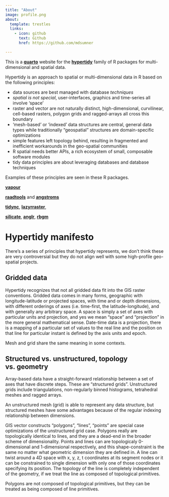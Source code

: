 ```yaml
---
title: "About"
image: profile.png
about:
  template: trestles
  links:
    - icon: github
      text: Github
      href: https://github.com/mdsumner

---
```



This is a [**quarto**](https://quarto.org/) website for the [**hypertidy**](https://github.com/hypertidy) family of R packages for multi-dimensional and spatial data. 

Hypertidy is an approach to spatial or multi-dimensional data in R based on the following principles: 

* data sources are best managed with database *techniques*
* *spatial is not special*, user-interfaces, graphics and time-series all involve 'space'
* raster and vector are not naturally distinct, high-dimensional, curvilinear, cell-based rasters, polygon grids and ragged-arrays all cross this boundary
* 'mesh-based' or 'indexed' data structures are central, general data types while traditionally "geospatial" structures are domain-specific optimizations
* simple features left topology behind, resulting in fragmented and inefficient workarounds in the geo-spatial communities 
* R spatial needs better APIs, a rich ecosystem of small, composable software modules
* tidy data principles are about leveraging databases and database techniques

Examples of these principles are seen in these R packages. 

[**vapour**](https://github.com/hypertidy/vapour)

[**raadtools**](https://github.com/AustralianAntarcticDivision/raadtools) and  [**angstroms**](https://github.com/AustralianAntarcticDivision/angstroms)

[**tidync**](https://github.com/ropensci/tidync), [**lazyrraster**](https://github.com/hypertidy/lazyraster), 

[**silicate**](https://github.com/hypertidy/silicate), [**anglr**](https://github.com/hypertidy/anglr), [**rbgm**](https://github.com/AustralianAntarcticDivision/rbgm/)



# Hypertidy manifesto

There's a series of principles that hypertidy represents, we don't think these are very controversial but they do not align well with 
some high-profile geo-spatial projects. 


## Gridded data 

Hypertidy recognizes that not all gridded data fit into the GIS raster conventions. Gridded data comes in many forms, geographic with longitude-latitude or projected spaces, with time and or depth dimensions, with different orderings of axes (i.e. time-first, the latitude-longitude), and with generally any arbitrary space. A space is simply a set of axes with particular units and projection, and yes we mean "space" and "projection" in the more general mathematical sense. Date-time data is a projection, there is a mapping of a particular set of values to the real line and the position on that line for particular instant is defined by the axis units and epoch. 

Mesh and grid share the same meaning in some contexts. 

## Structured vs. unstructured, topology vs. geometry

Array-based data have a straight-forward relationship between a set of axes that have discrete steps. These are "structured grids". Unstructured grids include triangulations, non-regularly binned histograms, tetrahedral meshes and ragged arrays. 

An unstructured mesh (grid) is able to represent any data structure, but structured meshes have some advantages because of the regular indexing relationship between dimensions. 

GIS vector constructs "polygons", "lines", "points" are special case optimizations of the unstructured grid case. Polygons really are topologically identical to lines, and they are a dead-end in the broader scheme of dimensionality. Points and lines can are topologicaly 0-dimensional and 1-dimensional respectively, and this shape-constraint is the same no matter what geometric dimension they are defined in. A line can twist around a 4D space with x, y, z, t coordinates at its segment nodes or it can be constrained to single dimension with only one of those coordinates specifying its position. The topology of the line is completely independent of the geometry, if we treat the line as composed of topological primitives. 

Polygons are not composed of topological primitives, but they can be treated as being composed of line primitives. 
